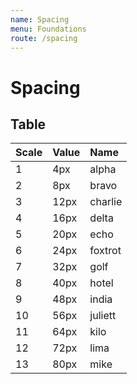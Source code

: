 ```yaml
---
name: Spacing
menu: Foundations
route: /spacing
---
```



# Spacing

## Table

| Scale    |      Value    |  Name    |
|:---------|:--------------|:---------|
| 1        |  4px          |  alpha   |
| 2        |  8px          |  bravo   |
| 3        |  12px         |  charlie |
| 4        |  16px         |  delta   |
| 5        |  20px         |  echo    |
| 6        |  24px         |  foxtrot |
| 7        |  32px         |  golf    |
| 8        |  40px         |  hotel   |
| 9        |  48px         |  india   |
| 10       |  56px         |  juliett |
| 11       |  64px         |  kilo    |
| 12       |  72px         |  lima    |
| 13       |  80px         |  mike    |

<Playground>
    <div>
        <div className="w1 h4 mb4 bg-sunray-400"></div>
    </div>
    <div>
        <div className="w2 h4 mb4 bg-sunray-400"></div>
    </div>
    <div>
        <div className="w3 h4 mb4 bg-sunray-400"></div>
    </div>
    <div>
        <div className="w4 h4 mb4 bg-sunray-400"></div>
    </div>
    <div>
        <div className="w5 h4 mb4 bg-sunray-400"></div>
    </div>
    <div>
        <div className="w6 h4 mb4 bg-sunray-400"></div>
    </div>
    <div>
        <div className="w7 h4 mb4 bg-sunray-400"></div>
    </div>
    <div>
        <div className="w8 h4 mb4 bg-sunray-400"></div>
    </div>
    <div>
        <div className="w9 h4 mb4 bg-sunray-400"></div>
    </div>
    <div>
        <div className="w10 h4 mb4 bg-sunray-400"></div>
    </div>
    <div>
        <div className="w11 h4 mb4 bg-sunray-400"></div>
    </div>
    <div>
        <div className="w12 h4 mb4 bg-sunray-400"></div>
    </div>
    <div>
        <div className="w13 h4 mb4 bg-sunray-400"></div>
    </div>
</Playground>


